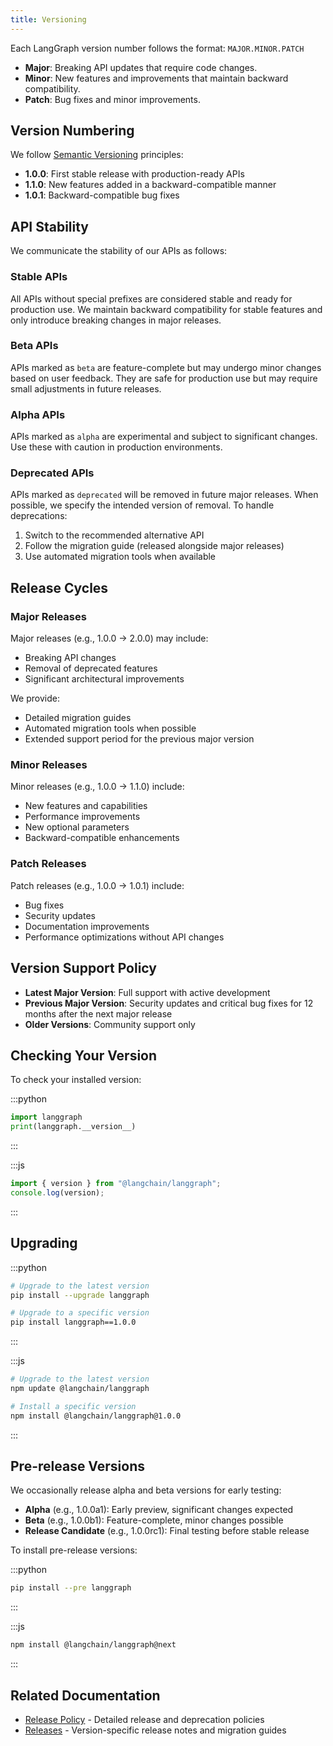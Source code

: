 ```yaml
---
title: Versioning
---
```


Each LangGraph version number follows the format: `MAJOR.MINOR.PATCH`

- **Major**: Breaking API updates that require code changes.
- **Minor**: New features and improvements that maintain backward compatibility.
- **Patch**: Bug fixes and minor improvements.

## Version Numbering

We follow [Semantic Versioning](https://semver.org/) principles:

- **1.0.0**: First stable release with production-ready APIs
- **1.1.0**: New features added in a backward-compatible manner
- **1.0.1**: Backward-compatible bug fixes

## API Stability

We communicate the stability of our APIs as follows:

### Stable APIs

All APIs without special prefixes are considered stable and ready for production use. We maintain backward compatibility for stable features and only introduce breaking changes in major releases.

### Beta APIs

APIs marked as `beta` are feature-complete but may undergo minor changes based on user feedback. They are safe for production use but may require small adjustments in future releases.

### Alpha APIs

APIs marked as `alpha` are experimental and subject to significant changes. Use these with caution in production environments.

### Deprecated APIs

APIs marked as `deprecated` will be removed in future major releases. When possible, we specify the intended version of removal. To handle deprecations:

1. Switch to the recommended alternative API
2. Follow the migration guide (released alongside major releases)
3. Use automated migration tools when available

## Release Cycles

### Major Releases

Major releases (e.g., 1.0.0 → 2.0.0) may include:
- Breaking API changes
- Removal of deprecated features
- Significant architectural improvements

We provide:
- Detailed migration guides
- Automated migration tools when possible
- Extended support period for the previous major version

### Minor Releases

Minor releases (e.g., 1.0.0 → 1.1.0) include:
- New features and capabilities
- Performance improvements
- New optional parameters
- Backward-compatible enhancements

### Patch Releases

Patch releases (e.g., 1.0.0 → 1.0.1) include:
- Bug fixes
- Security updates
- Documentation improvements
- Performance optimizations without API changes

## Version Support Policy

- **Latest Major Version**: Full support with active development
- **Previous Major Version**: Security updates and critical bug fixes for 12 months after the next major release
- **Older Versions**: Community support only

## Checking Your Version

To check your installed version:

:::python
```python
import langgraph
print(langgraph.__version__)
```
:::

:::js
```javascript
import { version } from "@langchain/langgraph";
console.log(version);
```
:::

## Upgrading

:::python
```bash
# Upgrade to the latest version
pip install --upgrade langgraph

# Upgrade to a specific version
pip install langgraph==1.0.0
```
:::

:::js
```bash
# Upgrade to the latest version
npm update @langchain/langgraph

# Install a specific version
npm install @langchain/langgraph@1.0.0
```
:::

## Pre-release Versions

We occasionally release alpha and beta versions for early testing:

- **Alpha** (e.g., 1.0.0a1): Early preview, significant changes expected
- **Beta** (e.g., 1.0.0b1): Feature-complete, minor changes possible
- **Release Candidate** (e.g., 1.0.0rc1): Final testing before stable release

To install pre-release versions:

:::python
```bash
pip install --pre langgraph
```
:::

:::js
```bash
npm install @langchain/langgraph@next
```
:::

## Related Documentation

- [Release Policy](/oss/langgraph/release-policy) - Detailed release and deprecation policies
- [Releases](/oss/langgraph/releases) - Version-specific release notes and migration guides